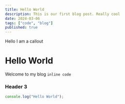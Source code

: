```yaml
---
title: Hello World
description: This is our first blog post. Really cool
date: 2024-03-06
tags: ["code", "blog"]
published: true
---
```


<Callout type="warning">Hello I am a callout</Callout>

# Hello World

Welcome to my blog `inline code`

### Header 3
```jsx
console.log("Hello World");
```
